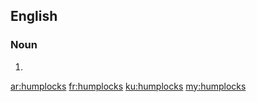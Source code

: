==English==

===Noun===
{{head|en|noun plural form}}

# {{plural of|humplock|lang=en}}

[[ar:humplocks]]
[[fr:humplocks]]
[[ku:humplocks]]
[[my:humplocks]]